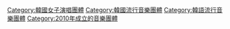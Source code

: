 {{Girl's Day}}
{{Commonscat|Girl's Day}}

[[Category:韓國女子演唱團體|Category:韓國女子演唱團體]]
[[Category:韓國流行音樂團體|Category:韓國流行音樂團體]]
[[Category:韓語流行音樂團體|Category:韓語流行音樂團體]]
[[Category:2010年成立的音樂團體|Category:2010年成立的音樂團體]]